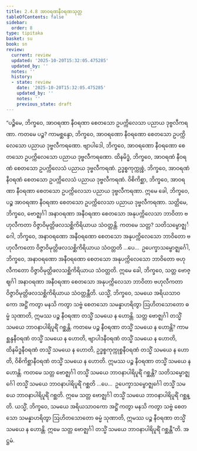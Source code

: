 ```yaml
---
title: 2.4.8 အာဝရဏနီဝရဏသုတ္တ
tableOfContents: false
sidebar:
  order: 8
type: tipitaka
basket: su
book: sn
review:
  current: review
  updated: '2025-10-20T15:32:05.475285'
  updated_by: ''
  notes: ''
  history:
  - state: review
    date: '2025-10-20T15:32:05.475285'
    updated_by: ''
    notes: ''
    previous_state: draft
---
```



<DynamicBreadcrumb />


<ReviewStatus review={frontmatter.review} showDetails={true} />

<HypothesisAnnotation frontmatter={frontmatter} />

<Division number="219" book="sn" e="ch" v="18" p="310">

<Paragraph number="515" book="sn">
“ပဉ္စိမေ, ဘိက္ခဝေ, အာဝရဏာ နီဝရဏာ စေတသော ဥပက္ကိလေသာ ပညာယ ဒုဗ္ဗလီကရဏာ. ကတမေ ပဉ္စ? ကာမစ္ဆန္ဒော, ဘိက္ခဝေ, အာဝရဏော နီဝရဏော စေတသော ဥပက္ကိလေသော ပညာယ ဒုဗ္ဗလီကရဏော. ဗျာပါဒေါ, ဘိက္ခဝေ, အာဝရဏော နီဝရဏော စေတသော ဥပက္ကိလေသော ပညာယ ဒုဗ္ဗလီကရဏော. ထိနမိဒ္ဓံ, ဘိက္ခဝေ, အာဝရဏံ နီဝရဏံ စေတသော ဥပက္ကိလေသံ ပညာယ ဒုဗ္ဗလီကရဏံ. ဥဒ္ဓစ္စကုက္ကုစ္စံ, ဘိက္ခဝေ, အာဝရဏံ နီဝရဏံ စေတသော ဥပက္ကိလေသံ ပညာယ ဒုဗ္ဗလီကရဏံ. ဝိစိကိစ္ဆာ, ဘိက္ခဝေ, အာဝရဏာ နီဝရဏာ စေတသော ဥပက္ကိလေသာ ပညာယ ဒုဗ္ဗလီကရဏာ. ဣမေ ခေါ, ဘိက္ခဝေ, ပဉ္စ အာဝရဏာ နီဝရဏာ စေတသော ဥပက္ကိလေသာ ပညာယ ဒုဗ္ဗလီကရဏာ.
</Paragraph>

<Paragraph number="516" book="sn">
သတ္တိမေ, ဘိက္ခဝေ, ဗောဇ္ဈင်္ဂါ အနာဝရဏာ အနီဝရဏာ စေတသော အနုပက္ကိလေသာ ဘာဝိတာ ဗဟုလီကတာ ဝိဇ္ဇာဝိမုတ္တိဖလသစ္ဆိကိရိယာယ သံဝတ္တန္တိ. ကတမေ သတ္တ? သတိသမ္ဗောဇ္ဈင်္ဂေါ, ဘိက္ခဝေ, အနာဝရဏော အနီဝရဏော စေတသော အနုပက္ကိလေသော ဘာဝိတော ဗဟုလီကတော ဝိဇ္ဇာဝိမုတ္တိဖလသစ္ဆိကိရိယာယ သံဝတ္တတိ …ပေ…  ဥပေက္ခာသမ္ဗောဇ္ဈင်္ဂေါ, ဘိက္ခဝေ, အနာဝရဏော အနီဝရဏော စေတသော အနုပက္ကိလေသော ဘာဝိတော ဗဟုလီကတော ဝိဇ္ဇာဝိမုတ္တိဖလသစ္ဆိကိရိယာယ သံဝတ္တတိ. ဣမေ ခေါ, ဘိက္ခဝေ, သတ္တ ဗောဇ္ဈင်္ဂါ အနာဝရဏာ အနီဝရဏာ စေတသော အနုပက္ကိလေသာ ဘာဝိတာ ဗဟုလီကတာ ဝိဇ္ဇာဝိမုတ္တိဖလသစ္ဆိကိရိယာယ သံဝတ္တန္တီတိ.
</Paragraph>

<Paragraph number="517" book="sn">
ယသ္မိံ, ဘိက္ခဝေ, သမယေ အရိယသာဝကော အဋ္ဌိံ ကတွာ မနသိ ကတွာ သဗ္ဗံ စေတသော သမန္နာဟရိတွာ ဩဟိတသောတော ဓမ္မံ သုဏာတိ, ဣမဿ ပဉ္စ နီဝရဏာ တသ္မိံ သမယေ န ဟောန္တိ. သတ္တ ဗောဇ္ဈင်္ဂါ တသ္မိံ သမယေ ဘာဝနာပါရိပူရိံ ဂစ္ဆန္တိ.
</Paragraph>

<Paragraph number="518" book="sn">
ကတမေ ပဉ္စ နီဝရဏာ တသ္မိံ သမယေ န ဟောန္တိ? ကာမစ္ဆန္ဒနီဝရဏံ တသ္မိံ သမယေ န ဟောတိ, ဗျာပါဒနီဝရဏံ တသ္မိံ သမယေ န ဟောတိ, ထိနမိဒ္ဓနီဝရဏံ တသ္မိံ သမယေ န ဟောတိ, ဥဒ္ဓစ္စကုက္ကုစ္စနီဝရဏံ တသ္မိံ သမယေ န ဟောတိ, ဝိစိကိစ္ဆာနီဝရဏံ တသ္မိံ သမယေ န ဟောတိ. ဣမဿ ပဉ္စ နီဝရဏာ တသ္မိံ သမယေ န ဟောန္တိ.
</Paragraph>

<Paragraph number="519" book="sn">
ကတမေ သတ္တ ဗောဇ္ဈင်္ဂါ တသ္မိံ သမယေ ဘာဝနာပါရိပူရိံ ဂစ္ဆန္တိ? သတိသမ္ဗောဇ္ဈင်္ဂေါ တသ္မိံ သမယေ ဘာဝနာပါရိပူရိံ ဂစ္ဆတိ …ပေ…  ဥပေက္ခာသမ္ဗောဇ္ဈင်္ဂေါ တသ္မိံ သမယေ ဘာဝနာပါရိပူရိံ ဂစ္ဆတိ. ဣမေ သတ္တ ဗောဇ္ဈင်္ဂါ တသ္မိံ သမယေ ဘာဝနာပါရိပူရိံ ဂစ္ဆန္တိ. ယသ္မိံ, ဘိက္ခဝေ, သမယေ အရိယသာဝကော အဋ္ဌိံ ကတွာ မနသိ ကတွာ သဗ္ဗံ စေတသော သမန္နာဟရိတွာ ဩဟိတသောတော ဓမ္မံ သုဏာတိ, ဣမဿ ပဉ္စ နီဝရဏာ တသ္မိံ သမယေ န ဟောန္တိ. ဣမေ သတ္တ ဗောဇ္ဈင်္ဂါ တသ္မိံ သမယေ ဘာဝနာပါရိပူရိံ ဂစ္ဆန္တီ”တိ.

</Paragraph>
</Division>

<Paragraph number="520" type="center" book="sn">
အဋ္ဌမံ.
</Paragraph>